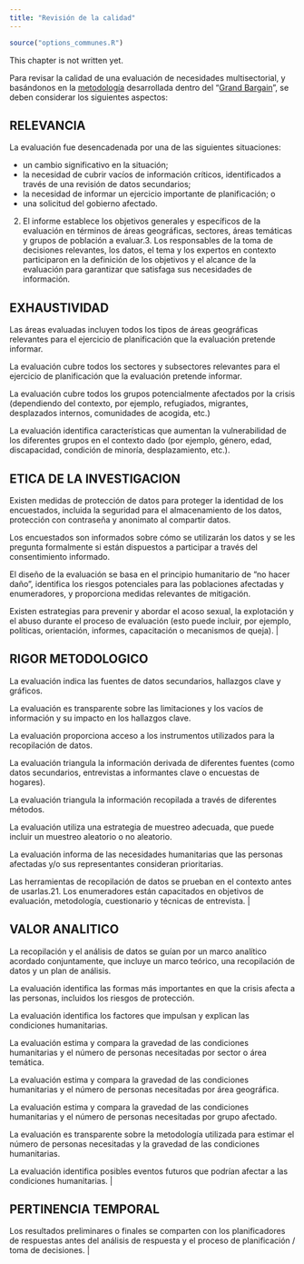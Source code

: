```yaml
---
title: "Revisión de la calidad"
---
```


```r
source("options_communes.R")
```


<div class="important">
This chapter is not written yet.
</div>


Para revisar la calidad de una evaluación de necesidades multisectorial, y basándonos en la [metodología](https://www.gppi.net/media/grand_bargain_needs_assessments_quality_criteria_and_eval_methodology.pdf) desarrollada dentro del "[Grand Bargain](https://interagencystandingcommittee.org/about-the-grand-bargain)", se deben considerar los siguientes aspectos:



## RELEVANCIA

La evaluación fue desencadenada por una de las siguientes situaciones:

- un cambio significativo en la situación;
- la necesidad de cubrir vacíos de información críticos, identificados a través de una revisión de datos secundarios;
- la necesidad de informar un ejercicio importante de planificación; o
- una solicitud del gobierno afectado.
2. El informe establece los objetivos generales y específicos de la evaluación en términos de áreas geográficas, sectores, áreas temáticas y grupos de población a evaluar.3. Los responsables de la toma de decisiones relevantes, los datos, el tema y los expertos en contexto participaron en la definición de los objetivos y el alcance de la evaluación para garantizar que satisfaga sus necesidades de información. 

## EXHAUSTIVIDAD

Las áreas evaluadas incluyen todos los tipos de áreas geográficas relevantes para el ejercicio de planificación que la evaluación pretende informar.

La evaluación cubre todos los sectores y subsectores relevantes para el ejercicio de planificación que la evaluación pretende informar.

La evaluación cubre todos los grupos potencialmente afectados por la crisis (dependiendo del contexto, por ejemplo, refugiados, migrantes, desplazados internos, comunidades de acogida, etc.)

La evaluación identifica características que aumentan la vulnerabilidad de los diferentes grupos en el contexto dado (por ejemplo, género, edad, discapacidad, condición de minoría, desplazamiento, etc.). 

## ETICA DE LA INVESTIGACION

Existen medidas de protección de datos para proteger la identidad de los encuestados, incluida la seguridad para el almacenamiento de los datos, protección con contraseña y anonimato al compartir datos.

Los encuestados son informados sobre cómo se utilizarán los datos y se les pregunta formalmente si están dispuestos a participar a través del consentimiento informado.

El diseño de la evaluación se basa en el principio humanitario de "no hacer daño", identifica los riesgos potenciales para las poblaciones afectadas y enumeradores, y proporciona medidas relevantes de mitigación.

Existen estrategias para prevenir y abordar el acoso sexual, la explotación y el abuso durante el proceso de evaluación (esto puede incluir, por ejemplo, políticas, orientación, informes, capacitación o mecanismos de queja). |

## RIGOR METODOLOGICO

La evaluación indica las fuentes de datos secundarios, hallazgos clave y gráficos.

La evaluación es transparente sobre las limitaciones y los vacíos de información y su impacto en los hallazgos clave.

La evaluación proporciona acceso a los instrumentos utilizados para la recopilación de datos.

La evaluación triangula la información derivada de diferentes fuentes (como datos secundarios, entrevistas a informantes clave o encuestas de hogares).

La evaluación triangula la información recopilada a través de diferentes métodos.

La evaluación utiliza una estrategia de muestreo adecuada, que puede incluir un muestreo aleatorio o no aleatorio.

La evaluación informa de las necesidades humanitarias que las personas afectadas y/o sus representantes consideran prioritarias.

Las herramientas de recopilación de datos se prueban en el contexto antes de usarlas.21. Los enumeradores están capacitados en objetivos de evaluación, metodología, cuestionario y técnicas de entrevista. |

## VALOR ANALITICO

La recopilación y el análisis de datos se guían por un marco analítico acordado conjuntamente, que incluye un marco teórico, una recopilación de datos y un plan de análisis.

La evaluación identifica las formas más importantes en que la crisis afecta a las personas, incluidos los riesgos de protección.

La evaluación identifica los factores que impulsan y explican las condiciones humanitarias.

La evaluación estima y compara la gravedad de las condiciones humanitarias y el número de personas necesitadas por sector o área temática.

La evaluación estima y compara la gravedad de las condiciones humanitarias y el número de personas necesitadas por área geográfica.

La evaluación estima y compara la gravedad de las condiciones humanitarias y el número de personas necesitadas por grupo afectado.

La evaluación es transparente sobre la metodología utilizada para estimar el número de personas necesitadas y la gravedad de las condiciones humanitarias.

La evaluación identifica posibles eventos futuros que podrían afectar a las condiciones humanitarias. |

## PERTINENCIA TEMPORAL

Los resultados preliminares o finales se comparten con los planificadores de respuestas antes del análisis de respuesta y el proceso de planificación / toma de decisiones.
 |
